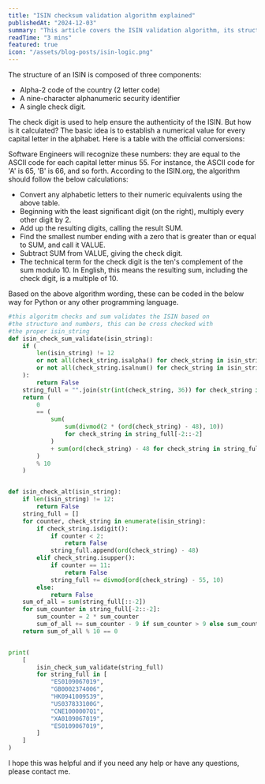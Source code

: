 ```yaml
---
title: "ISIN checksum validation algorithm explained"
publishedAt: "2024-12-03"
summary: "This article covers the ISIN validation algorithm, its structure, checksum process, and Python implementation."
readTime: "3 mins"
featured: true
icon: "/assets/blog-posts/isin-logic.png"
---
```


The structure of an ISIN is composed of three components:

- Alpha-2 code of the country (2 letter code)
- A nine-character alphanumeric security identifier
- A single check digit.

The check digit is used to help ensure the authenticity of the ISIN. But how is it calculated?
The basic idea is to establish a numerical value for every capital letter in the alphabet. Here is a table with the official conversions:

Software Engineers will recognize these numbers: they are equal to the ASCII code for each capital letter minus 55. For instance, the ASCII code for 'A' is 65, 'B' is 66, and so forth. According to the ISIN.org, the algorithm should follow the below calculations:

- Convert any alphabetic letters to their numeric equivalents using the above table.
- Beginning with the least significant digit (on the right), multiply every other digit by 2.
- Add up the resulting digits, calling the result SUM.
- Find the smallest number ending with a zero that is greater than or equal to SUM, and call it VALUE.
- Subtract SUM from VALUE, giving the check digit.
- The technical term for the check digit is the ten's complement of the sum modulo 10. In English, this means the resulting sum, including the check digit, is a multiple of 10.

Based on the above algorithm wording, these can be coded in the below way for Python or any other programming language.

```python
#this algoritm checks and sum validates the ISIN based on
#the structure and numbers, this can be cross checked with
#the proper isin_string
def isin_check_sum_validate(isin_string):
    if (
        len(isin_string) != 12
        or not all(check_string.isalpha() for check_string in isin_string[:2])
        or not all(check_string.isalnum() for check_string in isin_string[2:])
    ):
        return False
    string_full = "".join(str(int(check_string, 36)) for check_string in isin_string)
    return (
        0
        == (
            sum(
                sum(divmod(2 * (ord(check_string) - 48), 10))
                for check_string in string_full[-2::-2]
            )
            + sum(ord(check_string) - 48 for check_string in string_full[::-2])
        )
        % 10
    )


def isin_check_alt(isin_string):
    if len(isin_string) != 12:
        return False
    string_full = []
    for counter, check_string in enumerate(isin_string):
        if check_string.isdigit():
            if counter < 2:
                return False
            string_full.append(ord(check_string) - 48)
        elif check_string.isupper():
            if counter == 11:
                return False
            string_full += divmod(ord(check_string) - 55, 10)
        else:
            return False
    sum_of_all = sum(string_full[::-2])
    for sum_counter in string_full[-2::-2]:
        sum_counter = 2 * sum_counter
        sum_of_all += sum_counter - 9 if sum_counter > 9 else sum_counter
    return sum_of_all % 10 == 0


print(
    [
        isin_check_sum_validate(string_full)
        for string_full in [
            "ES0109067019",
            "GB0002374006",
            "HK0941009539",
            "US037833100G",
            "CNE1000007Q1",
            "XA0109067019",
            "ES0109067019",
        ]
    ]
)
```

I hope this was helpful and if you need any help or have any questions, please contact me.
